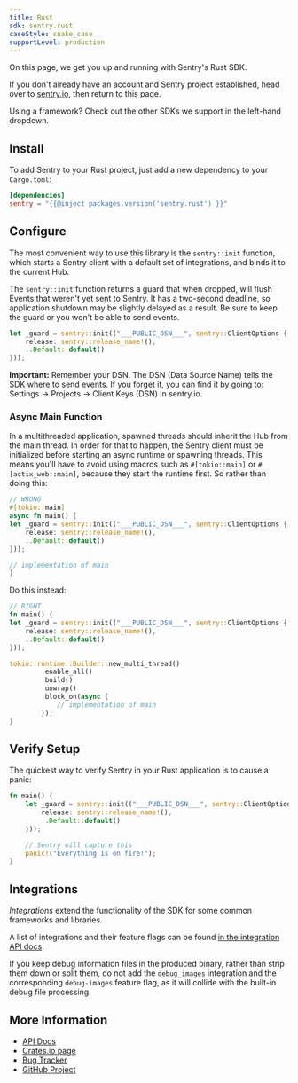 ```yaml
---
title: Rust
sdk: sentry.rust
caseStyle: snake_case
supportLevel: production
---
```


On this page, we get you up and running with Sentry's Rust SDK.

<Note>

If you don't already have an account and Sentry project established, head over to [sentry.io](https://sentry.io/signup/), then return to this page.

</Note>

Using a framework? Check out the other SDKs we support in the left-hand dropdown.

<GuideGrid platform="rust" />

## Install

To add Sentry to your Rust project, just add a new dependency to your `Cargo.toml`:

```toml {filename:Cargo.toml}
[dependencies]
sentry = "{{@inject packages.version('sentry.rust') }}"
```

## Configure

The most convenient way to use this library is the `sentry::init` function, which starts a Sentry client with a default set of integrations, and binds it to the current Hub.

The `sentry::init` function returns a guard that when dropped, will flush Events that weren't yet sent to Sentry. It has a two-second deadline, so application shutdown may be slightly delayed as a result. Be sure to keep the guard or you won't be able to send events.

<SignInNote />

```rust {filename:main.rs}
let _guard = sentry::init(("___PUBLIC_DSN___", sentry::ClientOptions {
    release: sentry::release_name!(),
    ..Default::default()
}));
```

**Important:** Remember your DSN. The DSN (Data Source Name) tells the SDK where to send events. If you forget it, you can find it by going to: Settings -> Projects -> Client Keys (DSN) in sentry.io.

### Async Main Function

In a multithreaded application, spawned threads should inherit the Hub from the main thread. In order for that to happen, the Sentry client must be initialized before starting an async runtime or spawning threads. This means you'll have to avoid using macros such as `#[tokio::main]` or `#[actix_web::main]`, because they start the runtime first. So rather than doing this:

```rust {filename:main.rs}
// WRONG
#[tokio::main]
async fn main() {
let _guard = sentry::init(("___PUBLIC_DSN___", sentry::ClientOptions {
    release: sentry::release_name!(),
    ..Default::default()
}));

// implementation of main
}
```

Do this instead:

```rust {filename:main.rs}
// RIGHT
fn main() {
let _guard = sentry::init(("___PUBLIC_DSN___", sentry::ClientOptions {
    release: sentry::release_name!(),
    ..Default::default()
}));

tokio::runtime::Builder::new_multi_thread()
        .enable_all()
        .build()
        .unwrap()
        .block_on(async {
            // implementation of main
        });
}
```

## Verify Setup

The quickest way to verify Sentry in your Rust application is to cause a panic:

<SignInNote />

```rust {filename:main.rs}
fn main() {
    let _guard = sentry::init(("___PUBLIC_DSN___", sentry::ClientOptions {
        release: sentry::release_name!(),
        ..Default::default()
    }));

    // Sentry will capture this
    panic!("Everything is on fire!");
}
```

## Integrations

_Integrations_ extend the functionality of the SDK for some common frameworks
and libraries.

A list of integrations and their feature flags can be found
[in the integration API docs](https://docs.rs/sentry/0/sentry/integrations/index.html).

<Note>

If you keep debug information files in the produced binary, rather than strip them down or split them,
do not add the `debug_images` integration and the corresponding `debug-images` feature flag,
as it will collide with the built-in debug file processing.

</Note>

## More Information

- [API Docs](https://docs.rs/sentry)
- [Crates.io page](https://crates.io/crates/sentry)
- [Bug Tracker](https://github.com/getsentry/sentry-rust/issues)
- [GitHub Project](https://github.com/getsentry/sentry-rust)
